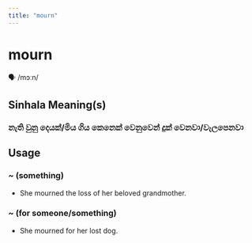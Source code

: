 ```yaml
---
title: "mourn"
---
```


# mourn

🗣️ /mɔːn/

## Sinhala Meaning(s)

### නැති වුනු දෙයක්/මිය ගිය කෙනෙක් වෙනුවෙන් දුක් වෙනවා/වැලපෙනවා

## Usage

### ~ (something)

- She mourned the loss of her beloved grandmother.


### ~ (for someone/something)

- She mourned for her lost dog.

